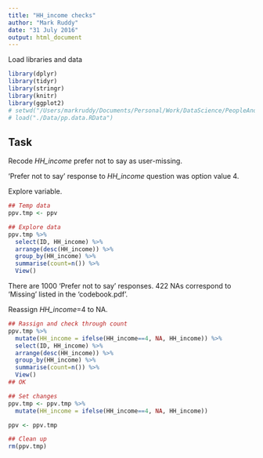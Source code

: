 ```yaml
---
title: "HH_income checks"
author: "Mark Ruddy"
date: "31 July 2016"
output: html_document
---
```



Load libraries and data
```r
library(dplyr)
library(tidyr)
library(stringr)
library(knitr)
library(ggplot2)
# setwd("/Users/markruddy/Documents/Personal/Work/DataScience/PeopleAndPlaces/")
# load("./Data/pp.data.RData")
```


## Task

Recode *HH_income* prefer not to say as user-missing.

'Prefer not to say' response to *HH_income* question was option value 4.

Explore variable.
```r
## Temp data
ppv.tmp <- ppv

## Explore data
ppv.tmp %>%
  select(ID, HH_income) %>%
  arrange(desc(HH_income)) %>%
  group_by(HH_income) %>%
  summarise(count=n()) %>%
  View()
```
There are 1000 'Prefer not to say' responses. 
422 NAs correspond to 'Missing' listed in the 'codebook.pdf'.

Reassign *HH_income*=4 to NA.
```r
## Rassign and check through count
ppv.tmp %>%
  mutate(HH_income = ifelse(HH_income==4, NA, HH_income)) %>%
  select(ID, HH_income) %>%
  arrange(desc(HH_income)) %>%
  group_by(HH_income) %>%
  summarise(count=n()) %>%
  View()
## OK

## Set changes
ppv.tmp <- ppv.tmp %>%
  mutate(HH_income = ifelse(HH_income==4, NA, HH_income))

ppv <- ppv.tmp

## Clean up
rm(ppv.tmp)
```




















